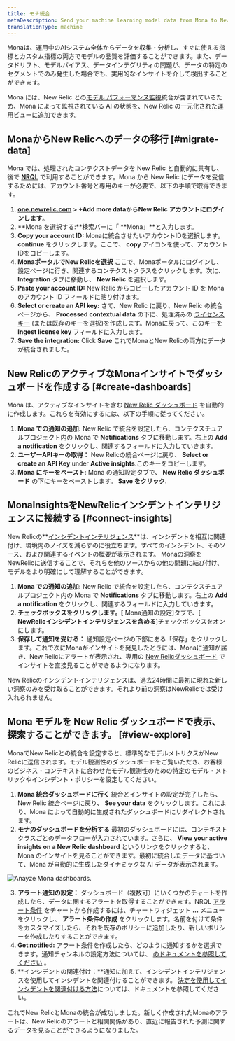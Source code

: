 ```yaml
---
title: モナ統合
metaDescription: Send your machine learning model data from Mona to New Relic to understand your model's performance.
translationType: machine
---
```



Monaは、運用中のAIシステム全体からデータを収集・分析し、すぐに使える指標とカスタム指標の両方でモデルの品質を評価することができます。また、データドリフト、モデルバイアス、データインテグリティの問題が、データの特定のセグメントでのみ発生した場合でも、実用的なインサイトを介して検出することができます。

Mona には、New Relic との[モデル パフォーマンス監視](/docs/alerts-applied-intelligence/mlops/get-started/intro-mlops/)統合が含まれているため、Mona によって監視されている AI の状態を、New Relic の一元化された運用ビューに追加できます。

## MonaからNew Relicへのデータの移行 [#migrate-data]

Mona では、処理されたコンテクストデータを New Relic と自動的に共有し、後で **[NRQL](/docs/query-your-data/nrql-new-relic-query-language/get-started/nrql-syntax-clauses-functions/)** で利用することができます。Mona から New Relic にデータを受信するためには、アカウント番号と専用のキーが必要で、以下の手順で取得できます。

1. **[one.newrelic.com](https://one.newrelic.com/all-capabilities) > +Add more data**から**New Relic アカウントにログインします**。
2. **Mona を選択する:**検索バーに「 **Mona」**と入力します。
3. **Copy your account ID:** Monaに統合させたいアカウントIDを選択します。 **continue** をクリックします。ここで、 **copy** アイコンを使って、アカウントIDをコピーします。
4. **MonaポータルでNew Relicを選択** ここで、Monaポータルにログインし、設定ページに行き、関連するコンテクストクラスをクリックします。次に、 **Integration** タブに移動し、 **New Relic** を選択します。
5. **Paste your account ID:** New Relic からコピーしたアカウント ID を Mona のアカウント ID フィールドに貼り付けます。
6. **Select or create an API key:** さて、New Relic に戻り、New Relic の統合ページから、 **Processed contextual data** の下に、処理済みの [ライセンスキー](/docs/apis/intro-apis/new-relic-api-keys/#ingest-license-key) (または既存のキーを選択)を作成します。Monaに戻って、このキーを **Ingest license key** フィールドに入力します。
7. **Save the integration:** Click **Save** これでMonaとNew Relicの両方にデータが統合されました。

<InstallFeedback/>

## New RelicのアクティブなMonaインサイトでダッシュボードを作成する [#create-dashboards]

Mona は、アクティブなインサイトを含む [New Relic ダッシュボード](/docs/query-your-data/explore-query-data/dashboards/introduction-dashboards/) を自動的に作成します。これらを有効にするには、以下の手順に従ってください。

1. **Mona での通知の追加:** New Relic で統合を設定したら、コンテクスチュアルプロジェクト内の Mona で **Notifications** タブに移動します。右上の **Add a notification** をクリックし、関連するフィールドに入力していきます。
2. **ユーザーAPIキーの取得：** New Relicの統合ページに戻り、 **Select or create an API Key** under **Active insights**.このキーをコピーします。
3. **Mona にキーをペースト**: Mona の通知設定タブで、 **New Relic ダッシュボード** の下にキーをペーストします。 **Save をクリック**.

## MonaInsightsをNewRelicインシデントインテリジェンスに接続する [#connect-insights]

New Relicの**[インシデントインテリジェンス](/docs/alerts-applied-intelligence/applied-intelligence/incident-intelligence/get-started-incident-intelligence/#get-started)**は、インシデントを相互に関連付け、環境内のノイズを減らすのに役立ちます。すべてのインシデント、そのソース、および関連するイベントの概要が表示されます。 Monaの洞察をNewRelicに送信することで、それらを他のソースからの他の問題に結び付け、モデルをより明確にして理解することができます。

1. **Mona での通知の追加:** New Relic で統合を設定したら、コンテクスチュアルプロジェクト内の Mona で **Notifications** タブに移動します。右上の **Add a notification** をクリックし、関連するフィールドに入力していきます。
2. **チェックボックスをクリックします。\[** Mona通知の設定]タブで、\[ **NewRelicインシデントインテリジェンスを含める**]チェックボックスをオンにします。
3. **保存して通知を受ける：** 通知設定ページの下部にある「保存」をクリックします。これで次にMonaがインサイトを発見したときには、Monaに通知が届き、New Relicにアラートが表示され、専用の [New Relicダッシュボード](/docs/query-your-data/explore-query-data/dashboards/introduction-dashboards/) でインサイトを直接見ることができるようになります。

<Callout variant="Sending Older Insights">
  New Relicのインシデントインテリジェンスは、過去24時間に最初に現れた新しい洞察のみを受け取ることができます。それより前の洞察はNewRelicでは受け入れられません。
</Callout>

## Mona モデルを New Relic ダッシュボードで表示、探索することができます。 [#view-explore]

MonaでNew Relicとの統合を設定すると、標準的なモデルメトリクスがNew Relicに送信されます。モデル観測性のダッシュボードをご覧いただき、お客様のビジネス・コンテキストに合わせたモデル観測性のための特定のモデル・メトリックやインシデント・ポリシーを設定してください。

1. **Mona 統合ダッシュボードに行く** 統合とインサイトの設定が完了したら、New Relic 統合ページに戻り、 **See your data** をクリックします。これにより、Mona によって自動的に生成されたダッシュボードにリダイレクトされます。
2. **モナのダッシュボードを分析する** 最初のダッシュボードには、コンテキストクラスごとのデータフローが入力されています。さらに、 **View your active insights on a New Relic dashboard** というリンクをクリックすると、Mona のインサイトを見ることができます。最初に統合したデータに基づいて、Mona が自動的に生成したダイナミックな AI データが表示されます。

<img
  title="Anayze Mona dashboards"
  alt="Anayze Mona dashboards."
  src={modelperformancemonitoringMonaDashboard}
/>

3. **アラート通知の設定：** ダッシュボード（複数可）にいくつかのチャートを作成したら、データに関するアラートを取得することができます。NRQL [アラート条件](/docs/alerts-applied-intelligence/new-relic-alerts/alert-conditions/create-alert-conditions/) をチャートから作成するには、チャートウィジェット **...** メニューをクリックし、 **アラート条件の作成** をクリックします。名前を付けて条件をカスタマイズしたら、それを既存のポリシーに追加したり、新しいポリシーを作成したりすることができます。
4. **Get notified:** アラート条件を作成したら、どのように通知するかを選択できます。通知チャンネルの設定方法については、 [のドキュメントを参照してください](/docs/alerts-applied-intelligence/new-relic-alerts/alert-notifications/notification-channels-control-where-send-alerts/) 。
5. **インシデントの関連付け：**通知に加えて、インシデントインテリジェンスを使用してインシデントを関連付けることができます。 [決定を使用してインシデントを関連付ける方法](/docs/alerts-applied-intelligence/applied-intelligence/incident-intelligence/change-applied-intelligence-correlation-logic-decisions/)については、ドキュメントを参照してください。

これでNew RelicとMonaの統合が成功しました。新しく作成されたMonaのアラートは、New Relicのアラートと相関関係があり、直近に報告された予測に関するデータを見ることができるようになりました。